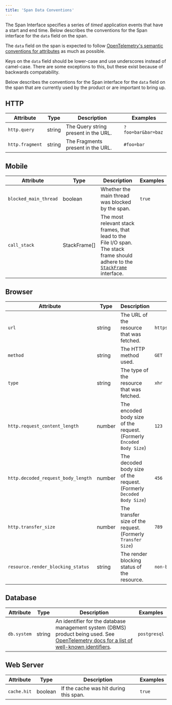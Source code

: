 ```yaml
---
title: 'Span Data Conventions'
---
```


The Span Interface specifies a series of _timed_ application events that have a start and end time. Below describes the conventions for the Span interface for the `data` field on the span.

The `data` field on the span is expected to follow [OpenTelemetry's semantic conventions for attributes](https://github.com/open-telemetry/opentelemetry-specification/blob/24de67b3827a4e3ab2515cd8ab62d5bcf837c586/specification/trace/semantic_conventions/README.md) as much as possible.

Keys on the `data` field should be lower-case and use underscores instead of camel-case. There are some exceptions to this, but these exist because of backwards compatability.

Below describes the conventions for the Span interface for the `data` field on the span that are currently used by the product or are important to bring up.

## HTTP

| Attribute       | Type   | Description                          | Examples           |
| --------------- | ------ | ------------------------------------ | ------------------ |
| `http.query`    | string | The Query string present in the URL. | `?foo=bar&bar=baz` |
| `http.fragment` | string | The Fragments present in the URL.    | `#foo=bar`         |

## Mobile

| Attribute             | Type         | Description                                                                                                                                                                                                | Examples |
| --------------------- | ------------ | ---------------------------------------------------------------------------------------------------------------------------------------------------------------------------------------------------------- | -------- |
| `blocked_main_thread` | boolean      | Whether the main thread was blocked by the span.                                                                                                                                                           | `true`   |
| `call_stack`          | StackFrame[] | The most relevant stack frames, that lead to the File I/O span. The stack frame should adhere to the [`StackFrame`](https://develop.sentry.dev/sdk/event-payloads/stacktrace/#frame-attributes) interface. |          |

## Browser

| Attribute                           | Type   | Description                                                          | Examples              |
| ----------------------------------- | ------ | -------------------------------------------------------------------- | --------------------- |
| `url`                               | string | The URL of the resource that was fetched.                            | `https://example.com` |
| `method`                            | string | The HTTP method used.                                                | `GET`                 |
| `type`                              | string | The type of the resource that was fetched.                           | `xhr`                 |
| `http.request_content_length`       | number | The encoded body size of the request. (Formerly `Encoded Body Size`) | `123`                 |
| `http.decoded_request_body_length`  | number | The decoded body size of the request. (Formerly `Decoded Body Size`) | `456`                 |
| `http.transfer_size`                | number | The transfer size of the request.     (Formerly `Transfer Size`)     | `789`                 |
| `resource.render_blocking_status`   | string | The render blocking status of the resource.                          | `non-blocking`        |

## Database

| Attribute   | Type   | Description                                                                                                                                                                                                                                                                                                            | Examples     |
| ----------- | ------ | ---------------------------------------------------------------------------------------------------------------------------------------------------------------------------------------------------------------------------------------------------------------------------------------------------------------------- | ------------ |
| `db.system` | string | An identifier for the database management system (DBMS) product being used. See [OpenTelemetry docs for a list of well-known identifiers](https://github.com/open-telemetry/opentelemetry-specification/blob/main/specification/trace/semantic_conventions/database.md#notes-and-well-known-identifiers-for-dbsystem). | `postgresql` |

## Web Server

| Attribute   | Type    | Description                            | Examples |
| ----------- | ------- | -------------------------------------- | -------- |
| `cache.hit` | boolean | If the cache was hit during this span. | `true`   |

